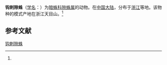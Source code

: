 {{Speciesbox
| name = 钩剌隙蛛
| status = 
| status_system = 
| image = 
| genus = Coelotes
| species = uncinatus
| authority = (Wang et al, 1990)<ref name='id14129'>{{cite web| url =http://www.bioinfo.cn/db05/BjdwSpecies.php?action=view&id=14129| title =钩剌隙蛛| work =《中国动物物种编目数据库》| publisher =中国科学院微生物研究所| author =中国科学院动物研究所| accessdate =2009-04-28| deadurl =yes| archiveurl =https://web.archive.org/web/20160305022648/http://www.bioinfo.cn/db05/BjdwSpecies.php?action=view&id=14129| archivedate =2016-03-05}}</ref>
}}

'''钩剌隙蛛'''（[[学名|学名]]：{{lang|la|''Coelotes uncinatus''}}）为[[暗蛛科|暗蛛科]][[隙蛛属|隙蛛属]]的动物。在[[中国大陆|中国大陆]]，分布于[[浙江|浙江]]等地。该物种的模式产地在浙江天目山。<ref name='id14129'/>

== 参考文献 ==
{{reflist}}

{{Wikispecies|Coelotes uncinatus}}

[[Category:隙蛛属|钩剌隙蛛]]


{{蜘蛛小作品}}